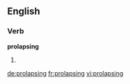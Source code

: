 ==English==

===Verb===
'''prolapsing'''

# {{present participle of|prolapse}}

[[de:prolapsing]]
[[fr:prolapsing]]
[[vi:prolapsing]]